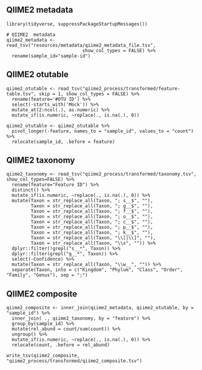## QIIME2 metadata
```{}
library(tidyverse, suppressPackageStartupMessages())

# QIIME2  metadata
qiime2_metadata <- read_tsv("resources/metadata/qiime2_metadata_file.tsv", 
                            show_col_types = FALSE) %>% 
  rename(sample_id="sample-id")
```


## QIIME2  otutable
```{}
qiime2_otutable <- read_tsv("qiime2_process/transformed/feature-table.tsv", skip = 1, show_col_types = FALSE) %>%
  rename(feature='#OTU ID') %>%
  select(-starts_with('Mock')) %>% 
  mutate_at(2:ncol(.), as.numeric) %>% 
  mutate_if(is.numeric, ~replace(., is.na(.), 0))

qiime2_otutable <- qiime2_otutable %>% 
  pivot_longer(-feature, names_to = "sample_id", values_to = "count") %>% 
  relocate(sample_id, .before = feature)
```


## QIIME2 taxonomy
```{}
qiime2_taxonomy <- read_tsv("qiime2_process/transformed/taxonomy.tsv", show_col_types=FALSE) %>% 
  rename(feature="Feature ID") %>% 
  distinct() %>%
  mutate_if(is.numeric, ~replace(., is.na(.), 0)) %>%
  mutate(Taxon = str_replace_all(Taxon, "; s__$", ""),
         Taxon = str_replace_all(Taxon, "; g__$", ""),
         Taxon = str_replace_all(Taxon, "; f__$", ""),
         Taxon = str_replace_all(Taxon, "; o__$", ""),
         Taxon = str_replace_all(Taxon, "; c__$", ""),
         Taxon = str_replace_all(Taxon, "; p__$", ""),
         Taxon = str_replace_all(Taxon, "; k__$", ""),
         Taxon = str_replace_all(Taxon, "\\[|\\]", ""),
         Taxon = str_replace_all(Taxon, "\\s", "")) %>%
  dplyr::filter(!grepl("s__*", Taxon)) %>%
  dplyr::filter(grepl("g__*", Taxon)) %>% 
  select(-Confidence) %>% 
  mutate(Taxon = str_replace_all(Taxon, "\\w__", "")) %>% 
  separate(Taxon, into = c("Kingdom", "Phylum", "Class", "Order", "Family", "Genus"), sep = ";")

```


## QIIME2 composite
```{}
qiime2_composite <- inner_join(qiime2_metadata, qiime2_otutable, by = "sample_id") %>% 
  inner_join( ., qiime2_taxonomy, by = "feature") %>% 
  group_by(sample_id) %>% 
  mutate(rel_abund = count/sum(count)) %>% 
  ungroup() %>% 
  mutate_if(is.numeric, ~replace(., is.na(.), 0)) %>%
  relocate(count, .before = rel_abund) 

write_tsv(qiime2_composite, "qiime2_process/transformed/qiime2_composite.tsv")
```

